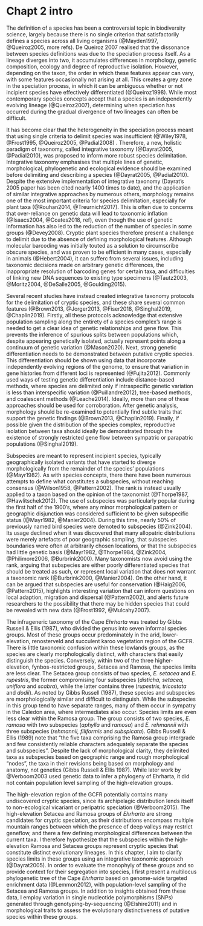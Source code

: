 # Chapt 2 intro

The definition of a species has been a controversial topic in biodiversity science, largely because there is no single criterion that satisfactorily defines a species across all living organisms (@Mayden1997, @Queiroz2005, more refs). De Queiroz 2007 realised that the dissonance between species definitions was due to the speciation process itself. As a lineage diverges into two, it accumulates differences in morphology, genetic composition, ecology and degree of reproductive isolation. However, depending on the taxon, the order in which these features appear can vary, with some features occasionally not arising at all. This creates a grey zone in the speciation process, in which it can be ambiguous whether or not incipient species have effectively differentiated (@Queiroz1998). While most contemporary species concepts accept that a species is an independently evolving lineage (@Queiroz2007), determining when speciation has occurred during the gradual divergence of two lineages can often be difficult. 

It has become clear that the heterogeneity in the speciation process meant that using single criteria to delimit species was insufficient (@Wiley1978, @Frost1995, @Queiroz2005, @Padial2008) . Therefore, a new, holistic paradigm of taxonomy, called integrative taxonomy (@Dayrat2005, @Padial2010), was proposed to inform more robust species delimitation. Integrative taxonomy emphasises that multiple lines of genetic, morphological, phylogenetic and ecological evidence should be examined before delimiting and describing a species (@Dayrat2005, @Padial2010). Despite the extensive implementation of integrative taxonomy (Dayrat's 2005 paper has been cited nearly 1400 times to date), and the application of similar integrative approaches by numerous others, morphology remains one of the most important criteria for species delimitation, especially for plant taxa (@Rouhan2014, @Treurnicht2017). This is often due to concerns that over-reliance on genetic data will lead to taxonomic inflation (@Isaacs2004, @Coates2018, ref), even though the use of genetic information has also led to the reduction of the number of species in some groups (@Devey2008). Cryptic plant species therefore present a challenge to delimit due to the absence of defining morphological features. Although molecular barcoding was initially touted as a solution to circumscribe obscure species, and was proven to be efficient in many cases, especially in animals (@Hebert2004), it can  sufferc from several issues, including taxonomic decisions made on arbitrary genetic differences, the inappropriate resolution of barcoding genes for certain taxa, and difficulties of linking new DNA sequences to existing type specimens (@Tautz2003, @Moritz2004, @DeSalle2005, @Goulding2015). 

Several recent studies have instead created integrative taxonomy protocols for the delimitation of cryptic species, and these share several common features (@Brown2013, @Jorger2013, @Fiser2018, @Singhal2019, @Chaplin2019). Firstly, all these protocols acknowledge that extensive population sampling along the entirety of a species complex's range is needed to get a clear idea of genetic relationships and gene flow. This prevents the inference of spurious splits between populations which, despite appearing genetically isolated, actually represent points along a continuum of genetic variation (@Mason2020). Next, strong genetic differentiation needs to be demonstrated between putative cryptic species. This differentiation should be shown using data that incorporate independently evolving regions of the genome, to ensure that variation in gene histories from different loci is represented (@Fujita2012). Commonly used ways of testing genetic differentiation include distance-based methods, where species are delimited only if intraspecific genetic variation is less than interspecific variation (@Puillandre2012), tree-based methods, and coalescent methods (@Leache2014). Ideally, more than one of these approaches should be used for corroboration. After genetic analysis, morphology should be re-examined to potentially find subtle traits that support the genetic findings (@Brown2013, @Chaplin2019). Finally, if possible given the distribution of the species complex, reproductive isolation between taxa should ideally be demonstrated through the existence of strongly restricted gene flow between sympatric or parapatric populations (@Singhal2019).  

Subspecies are meant to represent incipient species, typically geographically isolated variants that have started to diverge morphologically from the remainder of the species' populations (@Mayr1982).  As with species concepts, there there have been numerous attempts to define what constitutes a subspecies, without reaching consensus (@Wilson1958, @Pattern2002). The rank is instead usually applied to a taxon based on the opinion of the taxonomist (@Thorpe1987, @Hawlitschek2012). The use of subspecies was particularly popular during the first half of the 1900's, where any minor morphological pattern or geographic disjunction was considered sufficient to be given subspecific status (@Mayr1982, @Manier2004). During this time, nearly 50% of previously named bird species were demoted to subspecies (@Zink2004). Its usage declined when it was discovered that many allopatric distributions were merely artefacts of poor geographic sampling, that subspecies boundaries were often at arbitrarily chosen locations, or that the subspecies had little genetic basis (@Mayr1982, @Thorpe1984, @Zink2004, @Philimore2006, @Burbrink2000). Many taxonomists now avoid using the rank, arguing that subspecies are either poorly differentiated species that should be treated as such, or represent local variation that does not warrant a taxonomic rank (@Burbrink2000, @Manier2004). On the other hand, it can be argued that subspecies are useful for conservation (@Haig2006, @Pattern2015), highlights interesting variation that can inform questions on local adaption, migration and dispersal (@Pattern2002), and alerts future researchers to the possibility that there may be hidden species that could be revealed with new data (@Frost1992, @Mulcahy2007). 

The infrageneric taxonomy of the Cape _Ehrharta_ was treated by Gibbs Russell & Ellis (1987), who divided the genus into seven informal species groups. Most of these groups occur predominately in the arid, lower-elevation, renosterveld and succulent karoo vegetation region of the GCFR. There is little taxonomic confusion within these lowlands groups, as the species are clearly morphologically distinct, with characters that easily distinguish the species. Conversely, within two of the three higher-elevation, fynbos-restricted groups, Setacea and Ramosa, the species limits are less clear. The Setacea group consists of two species, _E. setacea_ and _E. rupestris_, the former compromising four subspecies (_disticha, setacea, uniflora_ and _scabra_), while the latter contains three (_rupestris, tricostata_ and _dodii_). As noted by Gibbs Russell (1987), these species and subspecies are morphologically similar and difficult to distinguish. While the subspecies in this group tend to have separate ranges, many of them occur in sympatry in the Caledon area, where intermediates also occur. Species limits are even less clear within the Ramosa group. The group consists of two species, _E. ramosa_ with two subspecies (_aphylla_ and _ramosa_) and _E. rehmannii_ with three subspecies (_rehmannii, filiformis_ and _subspicata_). Gibbs Russell & Ellis (1989) note that "the five taxa comprising the Ramosa group intergrade and few consistently reliable characters adequately separate the species and subspecies". Despite the lack of morphological clarity, they delimited taxa as subspecies based on geographic range and rough morphological "nodes", the taxa in their revisions being based on morphology and anatomy, not genetics (Gibbs Russell & Ellis 1987). While later work by @Verboom2003 used genetic data to infer a phylogeny of Ehrharta, it did not contain population level sampling of the high-elevation groups.

The high-elevation region of the GCFR potentially contains many undiscovered cryptic species, since its archipelagic distribution lends itself to non-ecological vicariant or peripatric speciation (@Verboom2015). The high-elevation Setacea and Ramosa groups of _Ehrharta_ are strong candidates for cryptic speciation, as their distributions encompass multiple mountain ranges between which the presence of deep valleys may restrict geneflow, and there a few defining morphological differences between the current taxa. I therefore hypothesize that the subspecies within the high-elevation Ramosa and Setacea groups represent cryptic species that constitute distinct evolutionary lineages. In this chapter, I aim to clarify species limits in these groups using an integrative taxonomic approach (@Dayrat2005). In order to evaluate the monophyly of these groups and so provide context for their segregation into species, I first present a multilocus phylogenetic tree of the Cape _Ehrharta_ based on genome-wide targeted enrichment data (@Lemmon2012), with population-level sampling of the Setacea and Ramosa groups. In addition to insights obtained from these data, I employ variation in single nucleotide polymorphisms (SNPs) generated through genotyping-by-sequencing (@Elshire2011) and in morphological traits to assess the evolutionary distinctiveness of putative species within these groups.
